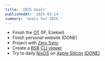 ```yaml
---
title: '2025 Goals'
publishedAt: '2025-03-14'
summary: 'Goals for 2025.'
---
```


- Finish the [OT](https://www.bible.com/bible/3034/gen.1.blb) (IP, Ezekiel)
- Finish personal website (DONE)
- Project with [Zero Sync](https://zero.rocicorp.dev/)
- Create a [BSB](https://bsb.freely.giving/) [CLI viewer](https://github.com/layeh/kjv)
- Try to daily [NixOS](https://nixos.org/) on [Apple Silicon](https://github.com/tpwrules/nixos-apple-silicon/) [(DONE)](http://max.koon.us/posts/laptop)
